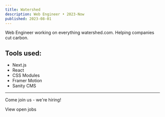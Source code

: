 ```yaml
---
title: Watershed
description: Web Engineer • 2023-Now
published: 2023-08-01
---
```


Web Engineer working on everything watershed.com. Helping companies cut carbon.

## Tools used:

- Next.js
- React
- CSS Modules
- Framer Motion
- Sanity CMS

---

Come join us - we're hiring!

<ButtonLink href="https://watershed.com/jobs">View open jobs</ButtonLink>
